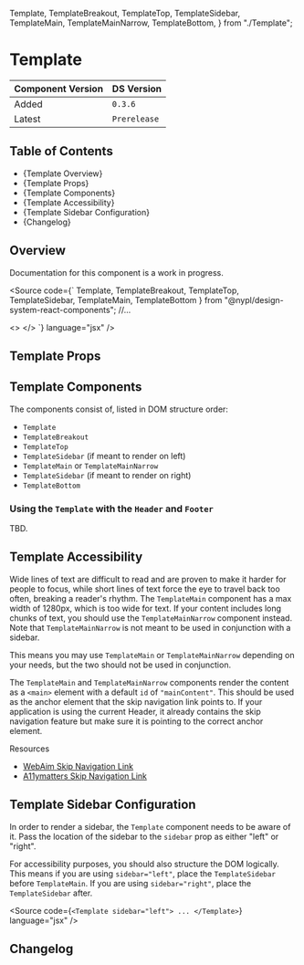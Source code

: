 
  Template,
  TemplateBreakout,
  TemplateTop,
  TemplateSidebar,
  TemplateMain,
  TemplateMainNarrow,
  TemplateBottom,
} from "./Template";

<Meta of={TemplateStories} />

# Template

| Component Version | DS Version   |
| ----------------- | ------------ |
| Added             | `0.3.6`      |
| Latest            | `Prerelease` |

## Table of Contents

- {<Link href="#template-overview" target="_self">Template Overview</Link>}
- {<Link href="#template-props" target="_self">Template Props</Link>}
- {<Link href="#template-components" target="_self">Template Components</Link>}
- {<Link href="#template-accessibility" target="_self">Template Accessibility</Link>}
- {<Link href="#template-sidebar-configuration" target="_self">Template Sidebar Configuration</Link>}
- {<Link href="#changelog" target="_self">Changelog</Link>}

## Overview

Documentation for this component is a work in progress.

<Source
  code={`
  Template,
  TemplateBreakout,
  TemplateTop,
  TemplateSidebar,
  TemplateMain,
  TemplateBottom
} from "@nypl/design-system-react-components";
//...

<>
  <SkipNavigation />
  <Template sidebar="...">
    <TemplateBreakout>...</TemplateBreakout>
    <TemplateTop>...</TemplateTop>
    <TemplateSidebar>...</TemplateSidebar>
    <TemplateMain>...</TemplateMain>
    <TemplateBottom>...</TemplateBottom>
  </Template>
</>
`} language="jsx" />

## Template Props

<Canvas of={TemplateStories.WithControls} />

<ArgTypes of={TemplateStories.WithControls} />

## Template Components

The components consist of, listed in DOM structure order:

- `Template`
- `TemplateBreakout`
- `TemplateTop`
- `TemplateSidebar` (if meant to render on left)
- `TemplateMain` or `TemplateMainNarrow`
- `TemplateSidebar` (if meant to render on right)
- `TemplateBottom`

### Using the `Template` with the `Header` and `Footer`

TBD.

## Template Accessibility

Wide lines of text are difficult to read and are proven to make it harder for
people to focus, while short lines of text force the eye to travel back too often,
breaking a reader's rhythm. The `TemplateMain` component has a max width of 1280px,
which is too wide for text. If your content includes long chunks of text, you
should use the `TemplateMainNarrow` component instead. Note that `TemplateMainNarrow`
is not meant to be used in conjunction with a sidebar.

This means you may use `TemplateMain` or `TemplateMainNarrow` depending on your needs,
but the two should not be used in conjunction.

The `TemplateMain` and `TemplateMainNarrow` components render the content as a
`<main>` element with a default `id` of `"mainContent"`. This should be used as
the anchor element that the skip navigation link points to. If your application
is using the current Header, it already contains the skip navigation feature but
make sure it is pointing to the correct anchor element.

Resources

- [WebAim Skip Navigation Link](https://webaim.org/techniques/skipnav/)
- [A11ymatters Skip Navigation Link](https://www.a11ymatters.com/pattern/skip-link/)

## Template Sidebar Configuration

In order to render a sidebar, the `Template` component needs to be aware of it.
Pass the location of the sidebar to the `sidebar` prop as either "left" or "right".

For accessibility purposes, you should also structure the DOM logically. This means
if you are using `sidebar="left"`, place the `TemplateSidebar` before `TemplateMain`.
If you are using `sidebar="right"`, place the `TemplateSidebar` after.

<Source
  code={`
<Template sidebar="left">
  ...
</Template>
`}
  language="jsx"
/>

## Changelog

<ComponentChangelogTable changelogData={changelogData} />
